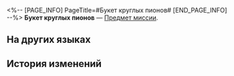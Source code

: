<%-- [PAGE_INFO]
PageTitle=#Букет круглых пионов#
[END_PAGE_INFO] --%>
{{Предмет Инфобокс
|id          = 140151
|Изображение = Предмет Букет круглых пионов.png
|Тип         = Предмет миссии
|Инвентарь   = Миссии
|Редкость    = 3
|Эффект      = 
|Описание    = Букет свежих круглых пионов. На языке цветов он означает «терпение».
}}
'''Букет круглых пионов''' — [[Предмет миссии]].

==На других языках==
{{На других языках
|en   = A Bouquet of Ball Peonies
|zhs  = 一束球牡丹
|zht  = 一束球牡丹
|ja   = 毬牡丹の花束
|ko   = 둥근 모란 한 다발
|es   = Ramo de peonías redondas
|fr   = Un bouquet de pivoines pelotes
|ru   = Букет круглых пионов
|th   = ช่อดอก Ball Peony
|vi   = Một Bó Cầu Mẫu Đơn
|de   = Ein Strauß Pfingstrosen
|id   = Sebuket Ball Peony
|pt   = Um Buquê de Peônias-Bolas
}}

==История изменений==
{{История изменений|3.5}}